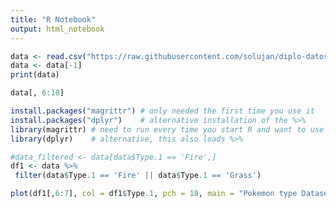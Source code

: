 ```yaml
---
title: "R Notebook"
output: html_notebook
---
```


```r

data <- read.csv("https://raw.githubusercontent.com/solujan/diplo-datos/master/AnalisisYCuracion/input/Pokemon.csv",header=TRUE)
data <- data[-1]
print(data)

```

```r
data[, 6:10]
```
```r
install.packages("magrittr") # only needed the first time you use it
install.packages("dplyr")    # alternative installation of the %>%
library(magrittr) # need to run every time you start R and want to use %>%
library(dplyr)    # alternative, this also loads %>%
```


```r

#data_filtered <- data[data$Type.1 == 'Fire',]
df1 <- data %>%
 filter(data$Type.1 == 'Fire' || data$Type.1 == 'Grass')

plot(df1[,6:7], col = df1$Type.1, pch = 18, main = "Pokemon type Dataset")
```

